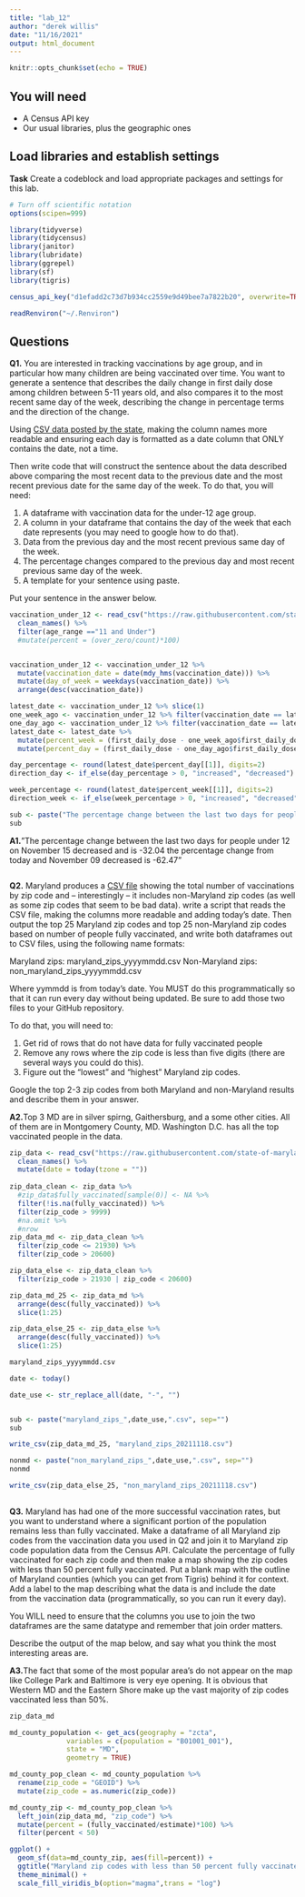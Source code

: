 ```yaml
---
title: "lab_12"
author: "derek willis"
date: "11/16/2021"
output: html_document
---
```


```r
knitr::opts_chunk$set(echo = TRUE)
```

## You will need

* A Census API key
* Our usual libraries, plus the geographic ones

## Load libraries and establish settings

**Task** Create a codeblock and load appropriate packages and settings for this lab.

```r
# Turn off scientific notation
options(scipen=999)

library(tidyverse)
library(tidycensus)
library(janitor)
library(lubridate)
library(ggrepel)
library(sf)
library(tigris)

census_api_key("d1efadd2c73d7b934cc2559e9d49bee7a7822b20", overwrite=TRUE, install=TRUE)

readRenviron("~/.Renviron")
```

## Questions

**Q1.** You are interested in tracking vaccinations by age group, and in particular how many children are being vaccinated over time. You want to generate a sentence that describes the daily change in first daily dose among children between 5-11 years old, and also compares it to the most recent same day of the week, describing the change in percentage terms and the direction of the change.

Using [CSV data posted by the state](https://raw.githubusercontent.com/state-of-maryland/VaccineCSVs/master/MD_COVID19_VaccinationPercentAgeGroupPopulation.csv), making the column names more readable and ensuring each day is formatted as a date column that ONLY contains the date, not a time.

Then write code that will construct the sentence about the data described above comparing the most recent data to the previous date and the most recent previous date for the same day of the week. To do that, you will need:

1. A dataframe with vaccination data for the under-12 age group.
2. A column in your dataframe that contains the day of the week that each date represents (you may need to google how to do that).
3. Data from the previous day and the most recent previous same day of the week.
4. The percentage changes compared to the previous day and most recent previous same day of the week.
5. A template for your sentence using paste.

Put your sentence in the answer below.
```r
vaccination_under_12 <- read_csv("https://raw.githubusercontent.com/state-of-maryland/VaccineCSVs/master/MD_COVID19_VaccinationPercentAgeGroupPopulation.csv") %>%
  clean_names() %>%
  filter(age_range =="11 and Under")
  #mutate(percent = (over_zero/count)*100)


vaccination_under_12 <- vaccination_under_12 %>%
  mutate(vaccination_date = date(mdy_hms(vaccination_date))) %>%
  mutate(day_of_week = weekdays(vaccination_date)) %>%
  arrange(desc(vaccination_date))

latest_date <- vaccination_under_12 %>% slice(1)
one_week_ago <- vaccination_under_12 %>% filter(vaccination_date == latest_date$vaccination_date - 7)
one_day_ago <- vaccination_under_12 %>% filter(vaccination_date == latest_date$vaccination_date - 1)
latest_date <- latest_date %>%
  mutate(percent_week = (first_daily_dose - one_week_ago$first_daily_dose)/one_week_ago$first_daily_dose *100) %>%
  mutate(percent_day = (first_daily_dose - one_day_ago$first_daily_dose)/one_day_ago$first_daily_dose *100)

day_percentage <- round(latest_date$percent_day[[1]], digits=2)
direction_day <- if_else(day_percentage > 0, "increased", "decreased")

week_percentage <- round(latest_date$percent_week[[1]], digits=2)
direction_week <- if_else(week_percentage > 0, "increased", "decreased")

sub <- paste("The percentage change between the last two days for people under 12 on ", format(one_day_ago$vaccination_date, format="%B %d"), " ", direction_day, " and is ", day_percentage, " the percentage change from today and ", format(one_week_ago$vaccination_date, format="%B %d"), " ", direction_week, " is ", week_percentage)
sub
```

**A1.**"The percentage change between the last two days for people under 12 on  November 15   decreased  and is  -32.04  the percentage change from today and  November 09   decreased  is  -62.47"

```r
```

**Q2.** Maryland produces a [CSV file](https://raw.githubusercontent.com/state-of-maryland/VaccineCSVs/master/Vax_ZIP_CODE_FirstSecondSingle_Totals_Raw.csv) showing the total number of vaccinations by zip code and -- interestingly -- it includes non-Maryland zip codes (as well as some zip codes that seem to be bad data). write a script that reads the CSV file, making the columns more readable and adding today's date. Then output the top 25 Maryland zip codes and top 25 non-Maryland zip codes based on number of people fully vaccinated, and write both dataframes out to CSV files, using the following name formats:

Maryland zips: maryland_zips_yyyymmdd.csv
Non-Maryland zips: non_maryland_zips_yyyymmdd.csv

Where yymmdd is from today's date. You MUST do this programmatically so that it can run every day without being updated. Be sure to add those two files to your GitHub repository.

To do that, you will need to:

1. Get rid of rows that do not have data for fully vaccinated people
2. Remove any rows where the zip code is less than five digits (there are several ways you could do this).
3. Figure out the "lowest" and "highest" Maryland zip codes.

Google the top 2-3 zip codes from both Maryland and non-Maryland results and describe them in your answer.

**A2.**Top 3 MD are in silver spirng, Gaithersburg, and a some other cities. All of them are in Montgomery County, MD. Washington D.C. has all the top vaccinated people in the data. 

```r
zip_data <- read_csv("https://raw.githubusercontent.com/state-of-maryland/VaccineCSVs/master/Vax_ZIP_CODE_FirstSecondSingle_Totals_Raw.csv") %>%
  clean_names() %>%
  mutate(date = today(tzone = ""))
  
zip_data_clean <- zip_data %>%
  #zip_data$fully_vaccinated[sample(0)] <- NA %>%
  filter(!is.na(fully_vaccinated)) %>%
  filter(zip_code > 9999)
  #na.omit %>%
  #nrow
zip_data_md <- zip_data_clean %>%
  filter(zip_code <= 21930) %>%
  filter(zip_code > 20600)

zip_data_else <- zip_data_clean %>%
  filter(zip_code > 21930 | zip_code < 20600)

zip_data_md_25 <- zip_data_md %>% 
  arrange(desc(fully_vaccinated)) %>%
  slice(1:25)

zip_data_else_25 <- zip_data_else %>% 
  arrange(desc(fully_vaccinated)) %>%
  slice(1:25)

maryland_zips_yyyymmdd.csv

date <- today()

date_use <- str_replace_all(date, "-", "")


sub <- paste("maryland_zips_",date_use,".csv", sep="")
sub

write_csv(zip_data_md_25, "maryland_zips_20211118.csv")

nonmd <- paste("non_maryland_zips_",date_use,".csv", sep="")
nonmd

write_csv(zip_data_else_25, "non_maryland_zips_20211118.csv")
  
```

**Q3.** Maryland has had one of the more successful vaccination rates, but you want to understand where a significant portion of the population remains less than fully vaccinated. Make a dataframe of all Maryland zip codes from the vaccination data you used in Q2 and join it to Maryland zip code population data from the Census API. Calculate the percentage of fully vaccinated for each zip code and then make a map showing the zip codes with less than 50 percent fully vaccinated. Put a blank map with the outline of Maryland counties (which you can get from Tigris) behind it for context. Add a label to the map describing what the data is and include the date from the vaccination data (programmatically, so you can run it every day).

You WILL need to ensure that the columns you use to join the two dataframes are the same datatype and remember that join order matters.

Describe the output of the map below, and say what you think the most interesting areas are.

**A3.**The fact that some of the most popular area's do not appear on the map like College Park and Baltimore is very eye opening. It is obvious that Western MD and the Eastern Shore make up the vast majority of zip codes vaccinated less than 50%.

```r
zip_data_md

md_county_population <- get_acs(geography = "zcta", 
              variables = c(population = "B01001_001"), 
              state = "MD",
              geometry = TRUE)

md_county_pop_clean <- md_county_population %>%
  rename(zip_code = "GEOID") %>%
  mutate(zip_code = as.numeric(zip_code))

md_county_zip <- md_county_pop_clean %>%
  left_join(zip_data_md, "zip_code") %>%
  mutate(percent = (fully_vaccinated/estimate)*100) %>%
  filter(percent < 50)

ggplot() + 
  geom_sf(data=md_county_zip, aes(fill=percent)) +
  ggtitle("Maryland zip codes with less than 50 percent fully vaccinated", today()) +
  theme_minimal() +
  scale_fill_viridis_b(option="magma",trans = "log")

  
```
